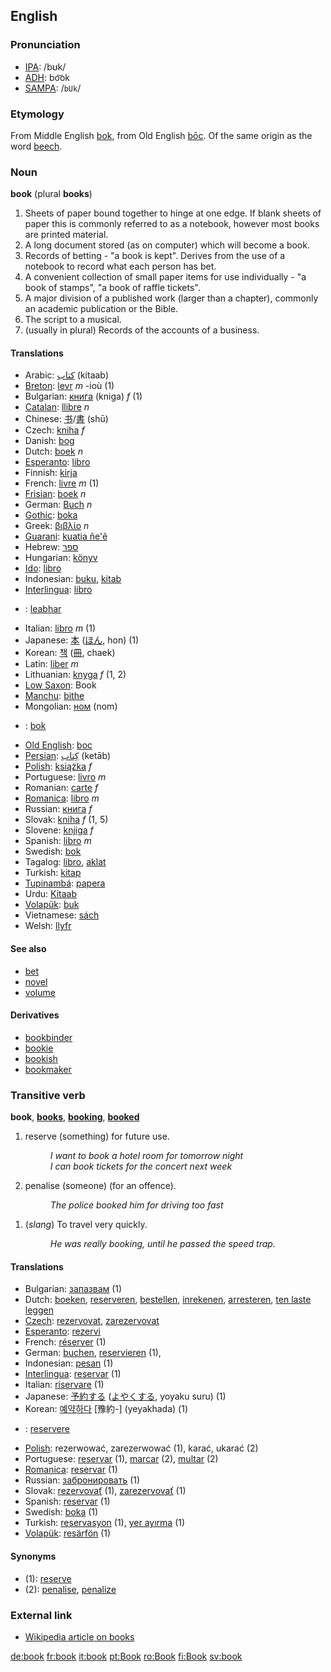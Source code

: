 ==English==
===Pronunciation===
*[[IPA]]: /bʊk/
*[[ADH]]: bo͝ok
*[[SAMPA]]: /<tt>bUk</tt>/

===Etymology===
From Middle English [[bok]], from Old English [[boc|bōc]]. Of the same origin as the word [[beech]].
<!--From Old Saxon via Anglo-Saxon ''bece''. In modern [[Low Saxon]], ''Book'' means both "book" and "beech".-->

===Noun===
'''book''' (plural '''books''')

# Sheets of paper bound together to hinge at one edge. If blank sheets of paper this is commonly referred to as a notebook, however most books are printed material. 
# A long document stored (as on computer) which will become a book.
# Records of betting - "a book is kept". Derives from the use of a notebook to record what each person has bet. 
# A convenient collection of small paper items for use individually - "a book of stamps", "a book of raffle tickets". 
# A major division of a published work (larger than a chapter), commonly an academic publication or the Bible. 
# The script to a musical. 
# (usually in plural) Records of the accounts of a business. 

====Translations====
*Arabic: [[كتاب]] (kitaab)
*[[Breton]]: [[levr]] ''m'' -ioù (1)
*Bulgarian: [[книга]] (kniga) ''f'' (1)
*[[Catalan]]: [[llibre]] ''n''
*Chinese: [[书]]/[[書]] (shū)
*Czech: [[kniha]] ''f''
*Danish: [[bog#Danish|bog]]
*Dutch: [[boek]] ''n''
*[[Esperanto]]: [[libro]]
*Finnish: [[kirja]]
*French: [[livre]]  ''m'' (1)
*[[Frisian]]: [[boek]] ''n''
*German: [[Buch]] ''n''
*[[Gothic]]: [[boka]]
*Greek: [[βιβλίο]]  ''n''
*[[Guarani]]: [[kuatia ñe'ẽ]]
*Hebrew: [[ספר]]
*Hungarian: [[könyv]]
*[[Ido]]: [[libro]]
*Indonesian: [[buku]], [[kitab]]
*[[Interlingua]]: [[libro]]
*{{ga}}: [[leabhar]]
*Italian: [[libro]] ''m'' (1)
*Japanese: [[本]] ([[ほん]], hon) (1)
*Korean: [[책]] ([[冊]], chaek)
*Latin: [[liber]] ''m''
*Lithuanian: [[knyga]] ''f'' (1, 2)
*[[Low Saxon]]: Book
*[[Manchu]]: [[bithe]]
*Mongolian: [[ном]] (nom)
*{{no}}: [[bok]]
*[[Old English]]: [[boc]]
*[[Persian]]: [[كِتاب]] (ketāb)
*[[Polish]]: [[książka]] ''f''
*Portuguese: [[livro]] ''m''
*Romanian: [[carte]] ''f''
*[[Romanica]]: [[libro]] ''m''
*Russian: [[книга]] ''f''
*Slovak: [[kniha]] ''f'' (1, 5)
*Slovene: [[knjiga]] ''f''
*Spanish: [[libro]] ''m''
*Swedish: [[bok]]
*Tagalog: [[libro]], [[aklat]]
*Turkish: [[kitap]]
*[[Tupinambá]]: [[papera]]
*Urdu: [[Kitaab]]
*[[Volapük]]: [[buk]]
*Vietnamese: [[sách]]
*Welsh: [[llyfr]]

====See also====
*[[bet]]
*[[novel]]
*[[volume]]

====Derivatives====
*[[bookbinder]]
*[[bookie]]
*[[bookish]]
*[[bookmaker]]

===Transitive verb===
'''book''', '''[[books]]''', '''[[booking]]''', '''[[booked]]'''

# reserve (something) for future use.
#:''I want to book a hotel room for tomorrow night''
#:''I can book tickets for the concert next week''
# penalise (someone) (for an offence).
#:''The police booked him for driving too fast''
<!-- DO NOT RENUMBER NEXT ITEM: Be sure this item stays as #3, as it is referenced by 'run' as a synonym -->
#(''slang'') To travel very quickly.
#:''He was really booking, until he passed the speed trap.''

====Translations====
*Bulgarian: [[запазвам]] (1)
*Dutch: [[boeken]], [[reserveren]], [[bestellen]], [[inrekenen]], [[arresteren]], [[ten laste leggen]]
*[[Czech]]: [[rezervovat]], [[zarezervovat]]
*[[Esperanto]]: [[rezervi]]
*French: [[réserver]] (1)
*German: [[buchen]], [[reservieren]] (1), 
*Indonesian: [[pesan]] (1)
*[[Interlingua]]: [[reservar]] (1)
*Italian: [[riservare]] (1)
*Japanese: [[予約]]する ([[よやく]]する, yoyaku suru) (1)
*Korean: [[예약하다]] [豫約-] (yeyakhada) (1)
*{{no}}: [[reservere]]
*[[Polish]]: rezerwować, zarezerwować (1), karać, ukarać (2)
*Portuguese: [[reservar]] (1), [[marcar]] (2), [[multar]] (2)
*[[Romanica]]: [[reservar]] (1)
*Russian: [[забронировать]] (1)
*Slovak: [[rezervovať]] (1), [[zarezervovať]] (1)
*Spanish: [[reservar]] (1)
*Swedish: [[boka]] (1)
*Turkish: [[reservasyon]] (1), [[yer ayırma]] (1)
*[[Volapük]]: [[resärfön]] (1)

====Synonyms====
*(1): [[reserve]]
*(2): [[penalise]], [[penalize]]

===External link===
*[[w:book|Wikipedia article on books]]

[[de:book]]
[[fr:book]]
[[it:book]]
[[pt:Book]]
[[ro:Book]]
[[fi:Book]]
[[sv:book]]